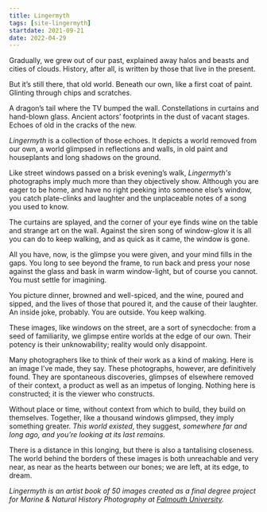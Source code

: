 ```yaml
---
title: Lingermyth
tags: [site-lingermyth]
startdate: 2021-09-21
date: 2022-04-29
---
```


Gradually, we grew out of our past, explained away halos and beasts and cities of clouds. History, after all, is written by those that live in the present.

But it’s still there, that old world. Beneath our own, like a first coat of paint. Glinting through chips and scratches.

A dragon’s tail where the TV bumped the wall. Constellations in curtains and hand-blown glass. Ancient actors’ footprints in the dust of vacant stages. Echoes of old in the cracks of the new.

_Lingermyth_ is a collection of those echoes. It depicts a world removed from our own, a world glimpsed in reflections and walls, in old paint and houseplants and long shadows on the ground.

Like street windows passed on a brisk evening’s walk, _Lingermyth's_ photographs imply much more than they objectively show. Although you are eager to be home, and have no right peeking into someone else’s window, you catch plate-clinks and laughter and the unplaceable notes of a song you used to know.

The curtains are splayed, and the corner of your eye finds wine on the table and strange art on the wall. Against the siren song of window-glow it is all you can do to keep walking, and as quick as it came, the window is gone.

All you have, now, is the glimpse you were given, and your mind fills in the gaps. You long to see beyond the frame, to run back and press your nose against the glass and bask in warm window-light, but of course you cannot. You must settle for imagining.

You picture dinner, browned and well-spiced, and the wine, poured and sipped, and the lives of those that poured it, and the cause of their laughter. An inside joke, probably. You are outside. You keep walking.

These images, like windows on the street, are a sort of synecdoche: from a seed of familiarity, we glimpse entire worlds at the edge of our own. Their potency is their unknowability; reality would only disappoint.

Many photographers like to think of their work as a kind of making. Here is an image I’ve made, they say. These photographs, however, are definitively found. They are spontaneous discoveries, glimpses of elsewhere removed of their context, a product as well as an impetus of longing. Nothing here is constructed; it is the viewer who constructs.

Without place or time, without context from which to build, they build on themselves. Together, like a thousand windows glimpsed, they imply something greater. _This world existed_, they suggest, _somewhere far and long ago, and you’re looking at its last remains._

There is a distance in this longing, but there is also a tantalising closeness. The world behind the borders of these images is both unreachable and very near, as near as the hearts between our bones; we are left, at its edge, to dream.

_Lingermyth is an artist book of 50 images created as a final degree project for Marine & Natural History Photography at [Falmouth University](https://www.falmouth.ac.uk/study/undergraduate/marine-natural-history-photography)._